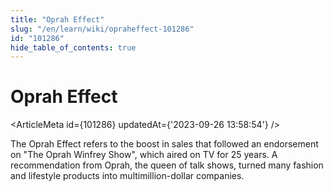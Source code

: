 ```yaml
---
title: "Oprah Effect"
slug: "/en/learn/wiki/opraheffect-101286"
id: "101286"
hide_table_of_contents: true
---
```



# Oprah Effect

<ArticleMeta id={101286} updatedAt={'2023-09-26 13:58:54'} />
<div className='border-solid border-b border-t-0 my-4 border-[var(--ifm-color-gray-300)]' />

The Oprah Effect refers to the boost in sales that followed an endorsement on "The Oprah Winfrey Show", which aired on TV for 25 years. A recommendation from Oprah, the queen of talk shows, turned many fashion and lifestyle products into multimillion-dollar companies.
